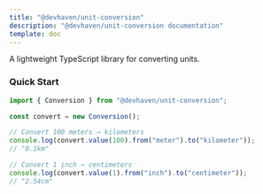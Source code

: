 ```yaml
---
title: "@devhaven/unit-conversion"
description: "@devhaven/unit-conversion documentation"
template: doc
---
```


A lightweight TypeScript library for converting units.

### Quick Start

```ts twoslash
import { Conversion } from "@devhaven/unit-conversion";

const convert = new Conversion();

// Convert 100 meters → kilometers
console.log(convert.value(100).from("meter").to("kilometer"));
// "0.1km"

// Convert 1 inch → centimeters
console.log(convert.value(1).from("inch").to("centimeter"));
// "2.54cm"
```
